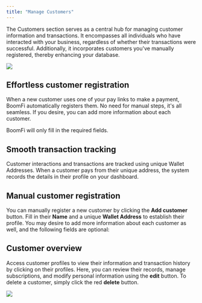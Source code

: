 ```yaml
---
title: "Manage Customers"
---
```


The Customers section serves as a central hub for managing customer information and transactions. It encompasses all individuals who have interacted with your business, regardless of whether their transactions were successful. Additionally, it incorporates customers you've manually registered, thereby enhancing your database.

<Image src="/media/docs/5339b7f485762f910e2d051b5d875ab6b191d4fdda16a69a7d1a7d29e6905799-customers.png"/>

## Effortless customer registration

When a new customer uses one of your pay links to make a payment, BoomFi automatically registers them. No need for manual steps, it's all seamless. If you desire, you can add more information about each customer.

<Callout type="warning">
BoomFi will only fill in the required fields.
</Callout>

## Smooth transaction tracking

Customer interactions and transactions are tracked using unique Wallet Addresses. When a customer pays from their unique address, the system records the details in their profile on your dashboard.

## Manual customer registration

You can manually register a new customer by clicking the **Add customer** button. Fill in their **Name** and a unique **Wallet Address** to establish their profile. You may desire to add more information about each customer as well, and the following fields are optional:

<CardList cols={3}>
<Card 
  title="Email" 
  icon="envelope"
/>

<Card 
  title="Personal Address" 
  icon="map-pin"
/>

<Card 
  title="Phone Number" 
  icon="phone"
/>

<Card 
  title="Unique Customer Identifier" 
  icon="identification-card"
/>

<Card 
  title="Twitter Handle" 
  icon="twitter-logo"
/>

<Card 
  title="Discord Username" 
  icon="discord-logo"
/>
</CardList>

## Customer overview

Access customer profiles to view their information and transaction history by clicking on their profiles. Here, you can review their records, manage subscriptions, and modify personal information using the **edit** button. To delete a customer, simply click the red **delete** button.

<Image src="/media/docs/21134435beaf37cb8e0805dde0ae08a50310a04249766216d0821ce70a3dd775-customer-details.png"/>
